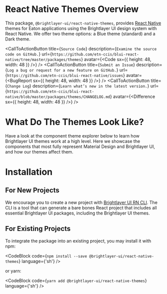 
# React Native Themes Overview

This package, `@brightlayer-ui/react-native-themes`, provides [React Native](https://callstack.github.io/react-native-paper) themes for Eaton applications using the Brightlayer UI design system with React Native. We offer two theme options: a Blue theme (standard) and a Dark theme.

<CallToActionButton
    title={`Source Code`}
    description={`Examine the source code on GitHub.`}
    url={`https://github.com/etn-ccis/blui-react-native/tree/master/packages/themes`}
    avatar={<Code sx={{ height: 48, width: 48 }} />}
/>
<CallToActionButton
    title={`Submit an Issue`}
    description={`Log a bug or request for a new feature on GitHub.`}
    url={`https://github.com/etn-ccis/blui-react-native/issues`}
    avatar={<BugReport sx={{ height: 48, width: 48 }} />}
/>
<CallToActionButton
    title={`Change Log`}
    description={`Learn what’s new in the latest version.`}
    url={`https://github.com/etn-ccis/blui-react-native/blob/master/packages/themes/CHANGELOG.md`}
    avatar={<Difference sx={{ height: 48, width: 48 }} />}
/>

# What Do The Themes Look Like?

Have a look at the component theme explorer below to learn how Brightlayer UI themes work at a high level. Here we showcase the components that most fully represent Material Design and Brightlayer UI, and how our themes affect them.

<ThemeExplorer />

# Installation

## For New Projects

We encourage you to create a new project with [Brightlayer UI RN CLI](https://github.com/etn-ccis/blui-react-native/blob/master/packages/cli-templates/README.md#react-native-cli-templates). The CLI is a tool that can generate a bare bones React project that includes all essential Brightlayer UI packages, including the Brightlayer UI themes.

## For Existing Projects

To integrate the package into an existing project, you may install it with npm:

<CodeBlock code={`npm install --save @brightlayer-ui/react-native-themes`} language={'sh'} />

or yarn:

<CodeBlock code={`yarn add @brightlayer-ui/react-native-themes`} language={'sh'} />
